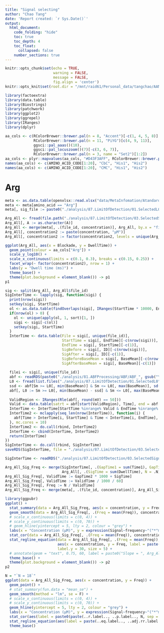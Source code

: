 ```yaml
---
title: "Signal selecting"
author: "Chao Tang"
date: 'Report created: `r Sys.Date()`'
output: 
  html_document: 
    code_folding: "hide"
    toc: true
    toc_depth: 4
    toc_float: 
      collapsed: false
    number_sections: true
---
```


```r
knitr::opts_chunk$set(echo = TRUE, 
                      warning = FALSE, 
                      message = FALSE, 
                      fig.align = 'center')
knitr::opts_knit$set(root.dir = "/mnt/raid61/Personal_data/tangchao/AANanopore")
```

```r
library(factoextra)
library(data.table)
library(Biostrings)
library(patchwork)
library(ggplot2)
library(ggrepel)
library(IRanges)
library(dplyr)
```

```r
aa_cols <- c(RColorBrewer::brewer.pal(n = 8, "Accent")[-c(1, 4, 5, 8)], 
             RColorBrewer::brewer.pal(n = 11, "PiYG")[c(4, 9, 11)], 
             ggsci::pal_aaas()(10), 
             ggsci::pal_locuszoom()(7)[-c(3, 6, 7)], 
             RColorBrewer::brewer.pal(n = 3, name = "Set2")[1:2])
aa_cols <- plyr::mapvalues(aa_cols, "#D43F3AFF", RColorBrewer::brewer.pal(n = 8, name = "BrBG")[1])
names(aa_cols) <- c(AMINO_ACID_CODE[1:20], "CbC", "His1", "His2")
names(aa_cols) <- c(AMINO_ACID_CODE[1:20], "CMC", "His1", "His2")
```

# Arg 

```r
meta <- as.data.table(openxlsx::read.xlsx("data/MetaInfomation/AtandardAA_LOD.xlsx", sheet = 1))
meta <- meta[amino_acid == "Arg"]
meta[, sig_file := paste0("./analysis/87.LimitOfDetection/01.SelectedL0/", file_id, ".MainL0.txt")]
```

```r
Arg_All <- fread(file.path("./analysis/87.LimitOfDetection/03.SelectedSignals/Arg_euclidean_distance_knn_selected.signals.txt"), sep = "\t")
Arg_All[, A := as.character(A)]
Arg_All <- merge(meta[, .(file_id, concentration)], Arg_All, by.x = "file_id", by.y = "A")
Arg_All[, concentration2 := paste(concentration, "μM")]
Arg_All[, concentration2 := factor(concentration2, levels = unique(Arg_All[, .(concentration, concentration2)])[order(concentration), concentration2])]
```

```r
ggplot(Arg_All, aes(x = Blockade, y = DwellTime)) + 
  geom_point(colour = aa_cols["Arg"]) + 
  scale_y_log10() + 
  scale_x_continuous(limits = c(0.1, 0.3), breaks = c(0.15, 0.25)) + 
  facet_wrap(~ factor(concentration2), nrow = 1) + 
  labs(y = "Dwell time (ms)") + 
  theme_base() + 
  theme(plot.background = element_blank()) -> p1
p1
```

```r
sig <- split(Arg_All, Arg_All$file_id)
SigInterTime <- lapply(sig, function(sigi) {
  print(nrow(sigi))
  setkey(sigi, StartTime)
  ol <- as.data.table(findOverlaps(sigi[, IRanges(StartTime * 10000, EndTime * 10000)], sigi[, IRanges(StartTime * 10000, EndTime * 10000)], type = "within"))[queryHits != subjectHits]
  if(nrow(ol) > 0) {
    ol <- unique(apply(ol, 1, sort)[1, ])
    sigi <- sigi[-c(ol)]
    setkey(sigi, StartTime)
  }
  InterTime <- data.table(File = sigi[, unique(file_id)], 
                          StartTime = sigi[, EndTime][-c(nrow(sigi))], 
                          EndTime = sigi[, StartTime][-c(1)], 
                          SigBefore = sigi[, ID][-c(nrow(sigi))], 
                          SigAfter = sigi[, ID][-c(1)], 
                          SigBeforeBaseMean = sigi[, BaseMean][-c(nrow(sigi))], 
                          SigAfterBaseMean = sigi[, BaseMean][-c(1)])
  
  filei <- sigi[, unique(file_id)]
  abf <- readRDS(paste0("./analysis/81.ABFProcessing/ABF/ABF_", gsub("\\.[0-9]", "", filei), ".Rds"))
  L0 <- fread(list.files("./analysis/87.LimitOfDetection/01.SelectedL0", sigi[, unique(file_id)], full.names = T))
  ssd <- abf[Sm >= L0[, min(BaseMean)] & Sm <= L0[, max(BaseMean)], sd(pA)]
  abf[, L0 := Sm >= L0[, min(BaseMean) - ssd] & Sm <= L0[, max(BaseMean) + ssd]]
  
  ValidRegion <- IRanges(Rle(abf[, round(mV) == 50]))
  Valid <- data.table(satrt = abf[start(ValidRegion), Time], end = abf[end(ValidRegion), Time])
  InterTime <- InterTime[StartTime %inrange% Valid & EndTime %inrange% Valid]
  InterTime2 <- mclapply(seq_len(nrow(InterTime)), function(i) {
    abf[Time > InterTime[i, StartTime] & Time < InterTime[i, EndTime], .(Time1 = diff(range(Time)), Time2 = mean(L0) * diff(range(Time)))]
  }, mc.cores = 10)
  InterTime2 <- do.call(rbind, InterTime2)
  InterTime <- cbind(InterTime, InterTime2)
  return(InterTime)
})
SigInterTime <- do.call(rbind, SigInterTime)
saveRDS(SigInterTime, file = "./analysis/87.LimitOfDetection/03.SelectedSignals/Arg_euclidean_distance_knn_selected.signals_InterTime.Rds")
```

```r
SigInterTime <- readRDS("./analysis/87.LimitOfDetection/03.SelectedSignals/Arg_euclidean_distance_knn_selected.signals_InterTime.Rds")
```

```r
Arg_All_Sig_Freq <- merge(SigInterTime[, .(GapTime1 = sum(Time1), GapTime2 = sum(Time2)), .(File)], 
                          Arg_All[, .(SigTime = sum(DwellTime), N = .N), .(file_id)], by.x = "File", by.y = "file_id")
Arg_All_Sig_Freq[, ValidTime := GapTime2 * 1000 + SigTime]
Arg_All_Sig_Freq[, ValidTime := ValidTime / 1000 / 60]
Arg_All_Sig_Freq[, Freq := N / ValidTime]
Arg_All_Sig_Freq <- merge(meta[, .(file_id, concentration)], Arg_All_Sig_Freq, by.y = "File", by.x = "file_id")
```

```r
library(ggpubr)
ggplot() + 
  stat_summary(data = Arg_All_Sig_Freq, aes(x = concentration, y = Freq), fun.data = "mean_sd") + 
  geom_smooth(data = Arg_All_Sig_Freq[, .(Freq = mean(Freq)), concentration], aes(x = concentration, y = Freq), method = "lm", se = F) + 
  # scale_x_continuous(limits = c(0, 4)) + 
  # scale_y_continuous(limits = c(0, 70)) + 
  # geom_hline(yintercept = 5, lty = 2, colour = "grey") + 
  labs(x = "Concentration (μM)", y = expression(Signal~frequency~"("*"min"^-1*")"), title = "Arg") +
  stat_cor(data = Arg_All_Sig_Freq[, .(Freq = mean(Freq)), concentration], aes(x = concentration, y = Freq), size = 5) + 
  stat_regline_equation(data = Arg_All_Sig_Freq[, .(Freq = mean(Freq)), concentration], 
                        aes(x = concentration, y = Freq, label = paste(..eq.label.., ..adj.rr.label.., sep = "~`,`~~")), 
                        label.y = 30, size = 5) + 
  # annotate(geom = "text", 0.75, 60, label = paste0("Slope = ", Arg_All_Sig_Freq[, .(Freq = mean(Freq)), concentration][, round(coef(lm(Freq ~ concentration))[2], 2)]), size = 5) +
  theme_base() + 
  theme(plot.background = element_blank()) -> p2
p2
```


```r
N = "`N = 18`"
ggplot(data = Arg_All_Sig_Freq, aes(x = concentration, y = Freq)) + 
  geom_point() + 
  # stat_summary(fun.data = "mean_se") + 
  geom_smooth(method = "lm", se = F) + 
  # scale_x_continuous(limits = c(0, 4)) + 
  # scale_y_continuous(limits = c(0, 70)) + 
  geom_hline(yintercept = 5, lty = 2, colour = "grey") + 
  labs(x = "Concentration (μM)", y = expression(Signal~frequency~"("*"min"^-1*")"), title = "Arg") +
  stat_cor(aes(label = paste0(paste(..r.label.., ..p.label.., N, sep = "~`,`~"))), size = 5) +
  stat_regline_equation(aes(label = paste(..eq.label.., ..adj.rr.label.., sep = "~`,`~")), label.y = 60, size = 5) + 
  theme_base()
```


```r

```
























